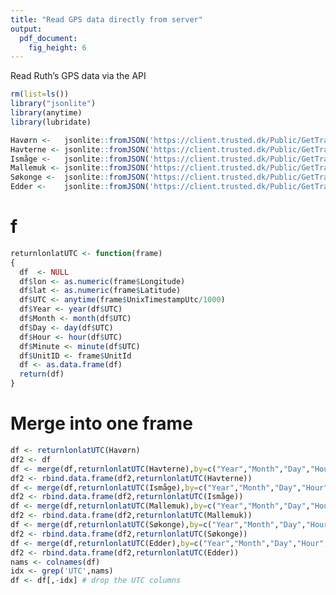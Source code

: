 ```yaml
---
title: "Read GPS data directly from server"
output: 
  pdf_document: 
    fig_height: 6
---
```


Read Ruth's GPS data via the API

```r
rm(list=ls())
library("jsonlite")
library(anytime)
library(lubridate)

Havørn <-   jsonlite::fromJSON('https://client.trusted.dk/Public/GetTrail?key=hmM3Tkj7Hqzd9bx1&id=88463&skip=0&count=10000')
Havterne <- jsonlite::fromJSON('https://client.trusted.dk/Public/GetTrail?key=hHMt6mnY6lP559N5&id=88465&skip=0&count=10000')
Ismåge <-   jsonlite::fromJSON('https://client.trusted.dk/Public/GetTrail?key=AHvGej6oO38Tf2Uf&id=88464&skip=0&count=10000')
Mallemuk <- jsonlite::fromJSON('https://client.trusted.dk/Public/GetTrail?key=oGpy6z41mAOjI35p&id=88462&skip=0&count=10000')
Søkonge <-  jsonlite::fromJSON('https://client.trusted.dk/Public/GetTrail?key=Qv6y9qee7SyOMTYZ&id=88319&skip=0&count=10000')
Edder <-    jsonlite::fromJSON('https://client.trusted.dk/Public/GetTrail?key=3U2RFGwXk74cDtTe&id=88617&skip=0&count=10000')
```

# f
```r
returnlonlatUTC <- function(frame)
{
  df  <- NULL
  df$lon <- as.numeric(frame$Longitude)
  df$lat <- as.numeric(frame$Latitude)
  df$UTC <- anytime(frame$UnixTimestampUtc/1000)
  df$Year <- year(df$UTC)
  df$Month <- month(df$UTC)
  df$Day <- day(df$UTC)
  df$Hour <- hour(df$UTC)
  df$Minute <- minute(df$UTC)
  df$UnitID <- frame$UnitId
  df <- as.data.frame(df)
  return(df)
}
```

# Merge into one frame 
```r
df <- returnlonlatUTC(Havørn)
df2 <- df
df <- merge(df,returnlonlatUTC(Havterne),by=c("Year","Month","Day","Hour","Minute"),all=T)
df2 <- rbind.data.frame(df2,returnlonlatUTC(Havterne))
df <- merge(df,returnlonlatUTC(Ismåge),by=c("Year","Month","Day","Hour","Minute"),all=T)
df2 <- rbind.data.frame(df2,returnlonlatUTC(Ismåge))
df <- merge(df,returnlonlatUTC(Mallemuk),by=c("Year","Month","Day","Hour","Minute"),all=T)
df2 <- rbind.data.frame(df2,returnlonlatUTC(Mallemuk))
df <- merge(df,returnlonlatUTC(Søkonge),by=c("Year","Month","Day","Hour","Minute"),all=T)
df2 <- rbind.data.frame(df2,returnlonlatUTC(Søkonge))
df <- merge(df,returnlonlatUTC(Edder),by=c("Year","Month","Day","Hour","Minute"),all=T)
df2 <- rbind.data.frame(df2,returnlonlatUTC(Edder))
nams <- colnames(df)
idx <- grep('UTC',nams)
df <- df[,-idx] # drop the UTC columns
```


